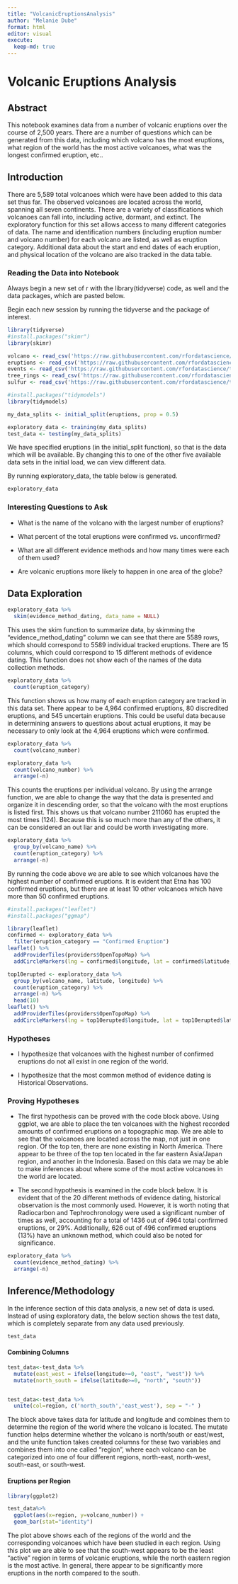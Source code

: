 ```yaml
---
title: "VolcanicEruptionsAnalysis"
author: "Melanie Dube"
format: html
editor: visual
execute: 
  keep-md: true
---
```


# Volcanic Eruptions Analysis

## Abstract

This notebook examines data from a number of volcanic eruptions over the course of 2,500 years. There are a number of questions which can be generated from this data, including which volcano has the most eruptions, what region of the world has the most active volcanoes, what was the longest confirmed eruption, etc..

## Introduction

There are 5,589 total volcanoes which were have been added to this data set thus far. The observed volcanoes are located across the world, spanning all seven continents. There are a variety of classifications which volcanoes can fall into, including active, dormant, and extinct. The exploratory function for this set allows access to many different categories of data. The name and identification numbers (including eruption number and volcano number) for each volcano are listed, as well as eruption category. Additional data about the start and end dates of each eruption, and physical location of the volcano are also tracked in the data table.

### Reading the Data into Notebook

Always begin a new set of r with the library(tidyverse) code, as well and the data packages, which are pasted below.

Begin each new session by running the tidyverse and the package of interest.

```r
library(tidyverse)
#install.packages("skimr")
library(skimr)

volcano <- read_csv('https://raw.githubusercontent.com/rfordatascience/tidytuesday/master/data/2020/2020-05-12/volcano.csv')
eruptions <- read_csv('https://raw.githubusercontent.com/rfordatascience/tidytuesday/master/data/2020/2020-05-12/eruptions.csv')
events <- read_csv('https://raw.githubusercontent.com/rfordatascience/tidytuesday/master/data/2020/2020-05-12/events.csv')
tree_rings <- read_csv('https://raw.githubusercontent.com/rfordatascience/tidytuesday/master/data/2020/2020-05-12/tree_rings.csv')
sulfur <- read_csv('https://raw.githubusercontent.com/rfordatascience/tidytuesday/master/data/2020/2020-05-12/sulfur.csv')

```

```r
#install.packages("tidymodels")
library(tidymodels)

my_data_splits <- initial_split(eruptions, prop = 0.5)

exploratory_data <- training(my_data_splits)
test_data <- testing(my_data_splits)
```

We have specified eruptions (in the initial_split function), so that is the data which will be available. By changing this to one of the other five available data sets in the initial load, we can view different data.

By running exploratory_data, the table below is generated.

```r
exploratory_data
```

### Interesting Questions to Ask

-   What is the name of the volcano with the largest number of eruptions?

-   What percent of the total eruptions were confirmed vs. unconfirmed?

-   What are all different evidence methods and how many times were each of them used?

-   Are volcanic eruptions more likely to happen in one area of the globe?

## Data Exploration

```r
exploratory_data %>%
  skim(evidence_method_dating, data_name = NULL)
```

This uses the skim function to summarize data, by skimming the "evidence_method_dating" column we can see that there are 5589 rows, which should correspond to 5589 individual tracked eruptions. There are 15 columns, which could correspond to 15 different methods of evidence dating. This function does not show each of the names of the data collection methods.

```r
exploratory_data %>%
  count(eruption_category)
```

This function shows us how many of each eruption category are tracked in this data set. There appear to be 4,964 confirmed eruptions, 80 discredited eruptions, and 545 uncertain eruptions. This could be useful data because in determining answers to questions about actual eruptions, it may be necessary to only look at the 4,964 eruptions which were confirmed.

```r
exploratory_data %>%
  count(volcano_number)

exploratory_data %>%
  count(volcano_number) %>%
  arrange(-n)
```

This counts the eruptions per individual volcano. By using the arrange function, we are able to change the way that the data is presented and organize it in descending order, so that the volcano with the most eruptions is listed first. This shows us that volcano number 211060 has erupted the most times (124). Because this is so much more than any of the others, it can be considered an out liar and could be worth investigating more.

```r
exploratory_data %>%
  group_by(volcano_name) %>%
  count(eruption_category) %>%
  arrange(-n)


```

By running the code above we are able to see which volcanoes have the highest number of confirmed eruptions. It is evident that Etna has 100 confirmed eruptions, but there are at least 10 other volcanoes which have more than 50 confirmed eruptions.

```r
#install.packages("leaflet")
#install.packages("ggmap")

library(leaflet)
confirmed <- exploratory_data %>%
  filter(eruption_category == "Confirmed Eruption")
leaflet() %>%
  addProviderTiles(providers$OpenTopoMap) %>%
  addCircleMarkers(lng = confirmed$longitude, lat = confirmed$latitude, radius = 0.5)
```

```r
top10erupted <- exploratory_data %>%
  group_by(volcano_name, latitude, longitude) %>%
  count(eruption_category) %>%
  arrange(-n) %>%
  head(10)
leaflet() %>%
  addProviderTiles(providers$OpenTopoMap) %>%
  addCircleMarkers(lng = top10erupted$longitude, lat = top10erupted$latitude, radius = top10erupted$n/10)
```

### Hypotheses

-   I hypothesize that volcanoes with the highest number of confirmed eruptions do not all exist in one region of the world.

-   I hypothesize that the most common method of evidence dating is Historical Observations.

### Proving Hypotheses

-   The first hypothesis can be proved with the code block above. Using ggplot, we are able to place the ten volcanoes with the highest recorded amounts of confirmed eruptions on a topographic map. We are able to see that the volcanoes are located across the map, not just in one region. Of the top ten, there are none existing in North America. There appear to be three of the top ten located in the far eastern Asia/Japan region, and another in the Indonesia. Based on this data we may be able to make inferences about where some of the most active volcanoes in the world are located.

-   The second hypothesis is examined in the code block below. It is evident that of the 20 different methods of evidence dating, historical observation is the most commonly used. However, it is worth noting that Radiocarbon and Tephrochronology were used a significant number of times as well, accounting for a total of 1436 out of 4964 total confirmed eruptions, or 29%. Additionally, 626 out of 496 confirmed eruptions (13%) have an unknown method, which could also be noted for significance.

```r
exploratory_data %>%
  count(evidence_method_dating) %>%
  arrange(-n)
```

## Inference/Methodology

In the inference section of this data analysis, a new set of data is used. Instead of using exploratory data, the below section shows the test data, which is completely separate from any data used previously.

```r
test_data
```

#### Combining Columns

```r
test_data<-test_data %>%
  mutate(east_west = ifelse(longitude>=0, "east", "west")) %>%
  mutate(north_south = ifelse(latitude>=0, "north", "south"))


test_data<-test_data %>%
  unite(col=region, c('north_south','east_west'), sep = "-" )
```

The block above takes data for latitude and longitude and combines them to determine the region of the world where the volcano is located. The mutate function helps determine whether the volcano is north/south or east/west, and the unite function takes created columns for these two variables and combines them into one called "region", where each volcano can be categorized into one of four different regions, north-east, north-west, south-east, or south-west.

#### Eruptions per Region

```r
library(ggplot2)

test_data%>%
  ggplot(aes(x=region, y=volcano_number)) +
  geom_bar(stat="identity")
```

The plot above shows each of the regions of the world and the corresponding volcanoes which have been studied in each region. Using this plot we are able to see that the south-west appears to be the least "active" region in terms of volcanic eruptions, while the north eastern region is the most active. In general, there appear to be significantly more eruptions in the north compared to the south.
